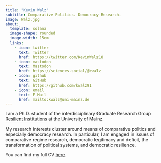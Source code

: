```yaml
---
title: "Kevin Walz"
subtitle: Comparative Politics. Democracy Research. 
image: Walz.jpg
about: 
  template: solana
  image-shape: rounded
  image-width: 15em
  links:
    - icon: twitter
      text: Twitter
      href: https://twitter.com/KevinWalz18
    - icon: mastodon
      text: Mastodon
      href: https://sciences.social/@kwalz
    - icon: github
      text: GitHub
      href: https://github.com/kwalz91
    - icon: email
      text: E-Mail
      href: mailto:kwalz@uni-mainz.de
---
```


I am a Ph.D. student of the interdisciplinary Graduate Research Group [Resilient Institutions](https://resilient.institutions.uni-mainz.de/) at the University of Mainz.

My research interests cluster around means of comparative politics and especially democracy research. In particular, I am engaged in issues of comparative regime research, democratic legitimacy and deficit, the transformation of political systems, and democratic resilience.

You can find my full CV [here](about.qmd).

